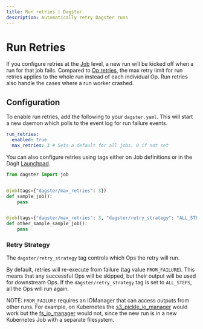 ```yaml
---
title: Run retries | Dagster
description: Automatically retry Dagster runs
---
```


# Run Retries

If you configure retries at the [Job](/\_apidocs/jobs#jobs) level, a new run will be kicked off when a run for that job fails. Compared to [Op retries](/concepts/ops-jobs-graphs/op-retries), the max retry limit for run retries applies to the whole run instead of each individual Op. Run retries also handle the cases where a run worker crashed.

## Configuration

To enable run retries, add the following to your `dagster.yaml`. This will start a new daemon which polls to the event log for run failure events.

```yaml file=/deploying/dagster_instance/dagster.yaml startafter=start_run_retries endbefore=end_run_retries
run_retries:
  enabled: true
  max_retries: 3 # Sets a default for all jobs. 0 if not set
```

You can also configure retries using tags either on Job definitions or in the Dagit [Launchpad](/concepts/dagit/dagit#launchpad-tab).

```python file=/deploying/job_retries.py
from dagster import job


@job(tags={"dagster/max_retries": 3})
def sample_job():
    pass


@job(tags={"dagster/max_retries": 3, "dagster/retry_strategy": "ALL_STEPS"})
def other_sample_sample_job():
    pass
```

### Retry Strategy

The `dagster/retry_strategy` tag controls which Ops the retry will run.

By default, retries will re-execute from failure (tag value `FROM_FAILURE`). This means that any successful Ops will be skipped, but their output will be used for downstream Ops. If the `dagster/retry_strategy` tag is set to `ALL_STEPS`, all the Ops will run again.

NOTE: `FROM_FAILURE` requires an IOManager that can access outputs from other runs. For example, on Kubernetes the [s3\_pickle_io_manager](/\_apidocs/libraries/dagster-aws#dagster_aws.s3.s3\_pickle_io_manager) would work but the [fs_io_manager](https://docs.dagster.io/\_apidocs/io-managers#dagster.fs_io_manager) would not, since the new run is in a new Kubernetes Job with a separate filesystem.
